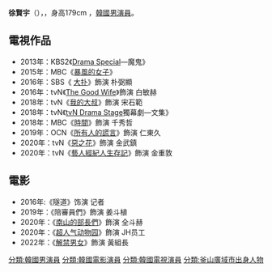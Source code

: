 {{Unreferenced|time=2020-08-17T01:41:45+00:00}}
{{藝人
| 姓名 = 徐賢宇
| 類型 = 男演員
| 圖片 = 
| 圖片尺寸 = 250px
| 外文名 = 서현우
| 外文 = Seo Hyeon-woo
| 羅馬拼音 = Seo Hyeon-woo
| 國籍 = {{KOR}}
| 出生日期 = {{birth_date_and_age|1983|11|20}}
| 出生地點 = {{ROK}}[[釜山廣域市|釜山廣域市]]
| 語言 = [[韓語|韓語]]、[[英語|英語]]
| 教育程度 = {{link-ko|韓國藝術綜合大學|경희사이버대학교}}[[表演藝術學士|表演藝術學士]]
| 出道日期 = 2010年
| 經紀公司 = [[景觀娛樂(주)풍경엔터테인먼트|景觀娛樂(주)풍경엔터테인먼트]] 
}}
{{Infobox Korean name
|hangul = 서현우
|hanja = {{linktext|徐|賢|宇}}
}}
'''徐賢宇'''（{{lang-ko|서현우}}），{{bd|1983年|11月20日|catIdx=J徐}}，身高179cm ，[[韓國|韓國]][[男演員|男演員]]。

== 電視作品 ==
*2013年：KBS2《[[KBS_Drama_Special|Drama Special]]—魔鬼》
*2015年：MBC《[[暴風的女子|暴風的女子]]》
*2016年：SBS《 [[大扑|大扑]]》飾演 朴弼顯
*2016年：tvN《[[法妻當自強|The Good Wife]]》飾演 白敏赫
*2018年：tvN《[[我的大叔|我的大叔]]》飾演 宋石範
*2018年：tvN《[[tvN_Drama_Stage|tvN Drama Stage]]獨幕劇—文集》
*2018年：MBC《[[時間_(韓國電視劇)|時間]]》飾演 千秀哲
*2019年：OCN《[[所有人的謊言|所有人的謊言]]》飾演 仁東久
*2020年：tvN《[[惡之花_(電視劇)|惡之花]]》飾演 金武鎮
*2020年：tvN《[[藝人經紀人生存記|藝人經紀人生存記]]》飾演 金重敦

==電影==
*2016年:《隧道》饰演 记者
*2019年：《陪審員們》飾演 姜斗植
*2020年：《[[南山的部長們|南山的部長們]]》飾演 全斗赫
*2020年：《[[超人气动物园|超人气动物园]]》飾演 JH员工
*2022年：《[[解禁男女|解禁男女]]》飾演 黃組長

{{DEFAULTSORT:Seo Hyeon woo}}
[[分類:韓國男演員|分類:韓國男演員]]
[[分類:韓國電影演員|分類:韓國電影演員]]
[[分類:韓國電視演員|分類:韓國電視演員]]
[[分類:釜山廣域市出身人物|分類:釜山廣域市出身人物]]
